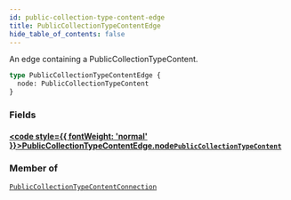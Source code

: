 ```yaml
---
id: public-collection-type-content-edge
title: PublicCollectionTypeContentEdge
hide_table_of_contents: false
---
```








An edge containing a PublicCollectionTypeContent.

```graphql
type PublicCollectionTypeContentEdge {
  node: PublicCollectionTypeContent
}
```


### Fields

#### [<code style={{ fontWeight: 'normal' }}>PublicCollectionTypeContentEdge.<b>node</b></code>](#)<Bullet />[`PublicCollectionTypeContent`](/demand/api/graphql-storefront/reference/objects/public-collection-type-content) <Badge class="secondary" text="object"/>
> 
> 



### Member of

[`PublicCollectionTypeContentConnection`](/demand/api/graphql-storefront/reference/objects/public-collection-type-content-connection)  <Badge class="secondary" text="object"/>



